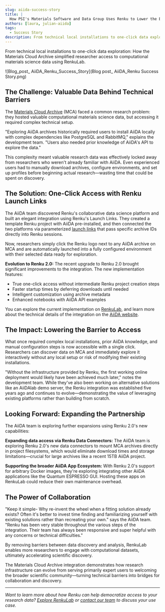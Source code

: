 ```yaml
---
slug: aiida-success-story
title: |
  How PSI's Materials Software and Data Group Uses Renku to Lower the Barrier to Entry to Data Reuse
authors: [laura, julian-aiida]
tags:
  - Success Story
description: From technical local installations to one-click data exploration
---
```


From technical local installations to one-click data exploration: How the Materials Cloud Archive
simplified researcher access to computational materials science data using RenkuLab.

![Blog_post_ AiiDA_Renku_Success_Story](Blog post_ AiiDA_Renku Success Story.png)

<!-- truncate -->

## The Challenge: Valuable Data Behind Technical Barriers

The [Materials Cloud Archive](https://www.materialscloud.org/home) (MCA) faced a common research
problem: they hosted valuable computational materials science data, but accessing it required
complex technical setup.

"Exploring AiiDA archives historically required users to install AiiDA locally with complex
dependencies like PostgreSQL and RabbitMQ," explains the development team. "Users also needed prior
knowledge of AiiDA's API to explore the data."

This complexity meant valuable research data was effectively locked away from researchers who
weren't already familiar with AiiDA. Even experienced users had to manually download archives,
configure environments, and set up profiles before beginning actual research—wasting time that could
be spent on discovery.

## The Solution: One-Click Access with Renku Launch Links

The AiiDA team discovered Renku's collaborative data science platform and built an elegant
integration using Renku's Launch Links. They created a template Renku project with AiiDA
pre-installed, and then connected the two platforms via parameterized [launch
links](https://blog.renkulab.io/release-2025-05/#share-session-launch-links) that pass specific
archive IDs directly into Renku sessions.

Now, researchers simply click the Renku logo next to any AiiDA archive on MCA and are automatically
launched into a fully configured environment with their selected data ready for exploration.

**Evolution to Renku 2.0:** The recent upgrade to Renku 2.0 brought significant improvements to the
integration. The new implementation features:

- True one-click access without intermediate Renku project creation steps
- Faster startup times by deferring downloads until needed
- Intelligent customization using archive metadata
- Enhanced notebooks with AiiDA API examples

You can explore the current implementation on
[RenkuLab](https://renkulab.io/p/aiida/materials-cloud-archive), and learn more about the technical
details of the integration on the [AiiDA
website](https://www.aiida.net/news/index/category/blog.html).

## The Impact: Lowering the Barrier to Access

What once required complex local installations, prior AiiDA knowledge, and manual configuration
steps is now accessible with a single click. Researchers can discover data on MCA and immediately
explore it interactively without any local setup or risk of modifying their existing installations.

"Without the infrastructure provided by Renku, the first working online deployment would likely have
been achieved much later," notes the development team. While they've also been working on
alternative solutions like an AiiDAlab demo server, the Renku integration was established five years
ago and continues to evolve—demonstrating the value of leveraging existing platforms rather than
building from scratch.

## Looking Forward: Expanding the Partnership

The AiiDA team is exploring further expansions using Renku 2.0's new capabilities:

**Expanding data access via Renku Data Connectors:** The AiiDA team is exploring Renku 2.0's new
data connectors to mount MCA archives directly in project filesystems, which would eliminate
download times and storage limitations—crucial for large archives like a recent 15TB AiiDA project.

**Supporting the broader AiiDA App Ecosystem:** With Renku 2.0's support for arbitrary Docker
images, they're exploring integrating other AiiDA applications like the Quantum ESPRESSO GUI.
Hosting these apps on RenkuLab could reduce their own maintenance overhead.

## The Power of Collaboration

"Keep it simple- Why re-invent the wheel when a fitting solution already exists? Often it's better
to invest time finding and familiarizing yourself with existing solutions rather than recreating
your own." says the AiiDA team. "Renku has been very stable throughout the various steps of the
integration. Their team has always been responsive and super helpful with any concerns or technical
difficulties."

By removing barriers between data discovery and analysis, RenkuLab enables more researchers to
engage with computational datasets, ultimately accelerating scientific discovery.

The Materials Cloud Archive integration demonstrates how research infrastructure can evolve from
serving primarily expert users to welcoming the broader scientific community—turning technical
barriers into bridges for collaboration and discovery.

---

_Want to learn more about how Renku can help democratize access to your research data? [Explore
RenkuLab](https://renkulab.io/) or [contact our
team](https://renku.notion.site/Contact-dd098db288ff433893a4d4d429da99c1) to discuss your use case._
